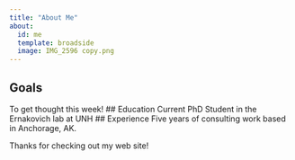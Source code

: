 ```yaml
---
title: "About Me"
about:
  id: me
  template: broadside
  image: IMG_2596 copy.png
---
```


:::{#me}

## Goals
To get thought this week!
## Education
Current PhD Student in the Ernakovich lab at UNH
## Experience
Five years of consulting work based in Anchorage, AK. 
:::

Thanks for checking out my web site!
